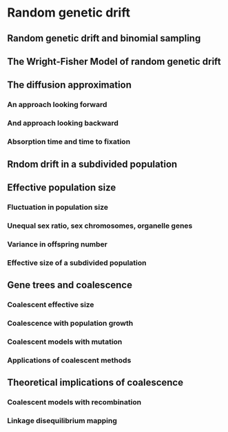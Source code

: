 # Random genetic drift

## Random genetic drift and binomial sampling

## The Wright-Fisher Model of random genetic drift

## The diffusion approximation

### An approach looking forward

### And approach looking backward

### Absorption time and time to fixation

## Rndom drift in a subdivided population

## Effective population size

### Fluctuation in population size

### Unequal sex ratio, sex chromosomes, organelle genes

### Variance in offspring number

### Effective size of a subdivided population

## Gene trees and coalescence

### Coalescent effective size

### Coalescence with population growth

### Coalescent models with mutation

### Applications of coalescent methods

## Theoretical implications of coalescence

### Coalescent models with recombination

### Linkage disequilibrium mapping